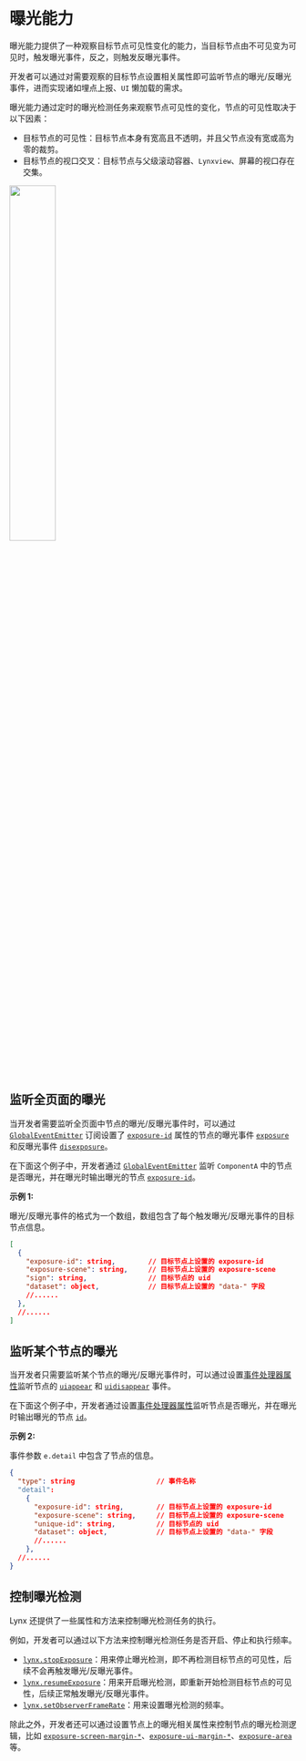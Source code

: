 
# 曝光能力

曝光能力提供了一种观察目标节点可见性变化的能力，当目标节点由不可见变为可见时，触发曝光事件，反之，则触发反曝光事件。

开发者可以通过对需要观察的目标节点设置相关属性即可监听节点的曝光/反曝光事件，进而实现诸如埋点上报、`UI` 懒加载的需求。

曝光能力通过定时的曝光检测任务来观察节点可见性的变化，节点的可见性取决于以下因素：

- 目标节点的可见性：目标节点本身有宽高且不透明，并且父节点没有宽或高为零的裁剪。
- 目标节点的视口交叉：目标节点与父级滚动容器、`Lynxview`、屏幕的视口存在交集。

<img src="/assets/doc/exposure-ability.png" width="40%" height="40%" />

## 监听全页面的曝光

当开发者需要监听全页面中节点的曝光/反曝光事件时，可以通过 [`GlobalEventEmitter`](../event-handling/event-propagation.mdx#globaleventemitter) 订阅设置了 [`exposure-id`](../../../api/elements/built-in/view.mdx#exposure-id) 属性的节点的曝光事件 [`exposure`](../../../api/lynx-api/event/global-event.mdx#exposure) 和反曝光事件 [`disexposure`](../../../api/lynx-api/event/global-event.mdx#disexposure)。

在下面这个例子中，开发者通过 [`GlobalEventEmitter`](../event-handling/event-propagation.mdx#globaleventemitter) 监听 `ComponentA` 中的节点是否曝光，并在曝光时输出曝光的节点 [`exposure-id`](../../../api/elements/built-in/view.mdx#exposure-id)。

**示例 1:**

<Go
  example="event"
  defaultFile="src/visibility_expose_global/index.tsx"
  defaultEntryFile="dist/visibility_expose_global.lynx.bundle"
  img="/assets/doc/event/visibility_expose_global.gif"
  highlight="{8-12,14-21,56}"
  entry="src/visibility_expose_global"
/>

曝光/反曝光事件的格式为一个数组，数组包含了每个触发曝光/反曝光事件的目标节点信息。

```json
[
  {
    "exposure-id": string,        // 目标节点上设置的 exposure-id
    "exposure-scene": string,     // 目标节点上设置的 exposure-scene
    "sign": string,               // 目标节点的 uid
    "dataset": object,            // 目标节点上设置的 "data-" 字段
    //......
  },
  //......
]
```

## 监听某个节点的曝光

当开发者只需要监听某个节点的曝光/反曝光事件时，可以通过设置[事件处理器属性](../event-handling/event-propagation.mdx#事件处理器属性)监听节点的 [`uiappear`](../../../api/elements/built-in/view.mdx#binduiappear) 和 [`uidisappear`](../../../api/elements/built-in/view.mdx#binduidisappear) 事件。

在下面这个例子中，开发者通过设置[事件处理器属性](../event-handling/event-propagation.mdx#事件处理器属性)监听节点是否曝光，并在曝光时输出曝光的节点 [`id`](../../../api/elements/built-in/view.mdx#id)。

**示例 2:**

<Go
  example="event"
  defaultFile="src/visibility_expose_custom/index.tsx"
  defaultEntryFile="dist/visibility_expose_custom.lynx.bundle"
  img="/assets/doc/event/visibility_expose_custom.gif"
  highlight="{7-9,11-16,57-59}"
  entry="src/visibility_expose_custom"
/>

事件参数 `e.detail` 中包含了节点的信息。

```json
{
  "type": string                    // 事件名称
  "detail":
    {
      "exposure-id": string,        // 目标节点上设置的 exposure-id
      "exposure-scene": string,     // 目标节点上设置的 exposure-scene
      "unique-id": string,          // 目标节点的 uid
      "dataset": object,            // 目标节点上设置的 "data-" 字段
      //......
    },
  //......
}
```

## 控制曝光检测

Lynx 还提供了一些属性和方法来控制曝光检测任务的执行。

例如，开发者可以通过以下方法来控制曝光检测任务是否开启、停止和执行频率。

- [`lynx.stopExposure`](../../../api/lynx-api/lynx/lynx-stop-exposure)：用来停止曝光检测，即不再检测目标节点的可见性，后续不会再触发曝光/反曝光事件。
- [`lynx.resumeExposure`](../../../api/lynx-api/lynx/lynx-resume-exposure)：用来开启曝光检测，即重新开始检测目标节点的可见性，后续正常触发曝光/反曝光事件。
- [`lynx.setObserverFrameRate`](../../../api/lynx-api/lynx/lynx-set-observer-frame-rate)：用来设置曝光检测的频率。

除此之外，开发者还可以通过设置节点上的曝光相关属性来控制节点的曝光检测逻辑，比如 [`exposure-screen-margin-*`](../../../api/elements/built-in/view.mdx#exposure-screen-margin-)、[`exposure-ui-margin-*`](../../../api/elements/built-in/view.mdx#exposure-ui-margin-)、[`exposure-area`](../../../api/elements/built-in/view.mdx#exposure-area) 等。
